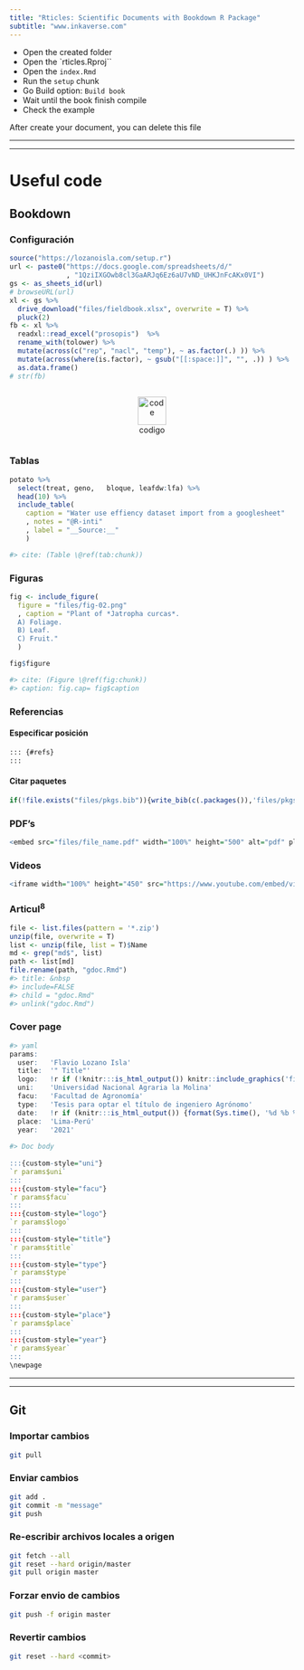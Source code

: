 ---
title: "Rticles: Scientific Documents with Bookdown R Package"
subtitle: "www.inkaverse.com"
---

- Open the created folder
- Open the `rticles.Rproj``
- Open the `index.Rmd`
- Run the `setup` chunk
- Go Build option: `Build book`
- Wait until the book finish compile
- Check the example

After create your document, you can delete this file

***
***

# Useful code

## Bookdown

### Configuración

```{r, eval = F}
source("https://lozanoisla.com/setup.r")
url <- paste0("https://docs.google.com/spreadsheets/d/"
              , "1QziIXGOwb8cl3GaARJq6Ez6aU7vND_UHKJnFcAKx0VI")
gs <- as_sheets_id(url)
# browseURL(url)
xl <- gs %>% 
  drive_download("files/fieldbook.xlsx", overwrite = T) %>%
  pluck(2)
fb <- xl %>% 
  readxl::read_excel("prosopis")  %>% 
  rename_with(tolower) %>% 
  mutate(across(c("rep", "nacl", "temp"), ~ as.factor(.) )) %>% 
  mutate(across(where(is.factor), ~ gsub("[[:space:]]", "", .)) ) %>% 
  as.data.frame()
# str(fb)
```

```{=html}
<div id="icons" style="width: 100%; margin: auto;">
<div style="display: inline-block; width: 100%;">
<p style="text-align: center;"><a rel="noopener" href="https://raw.githubusercontent.com/Flavjack/rticles/master/index.Rmd" target="_blank"><img style="height: 50px;" title="code" src="https://www.flaticon.es/svg/static/icons/svg/2920/2920244.svg" alt="code" /></a> <span style="display: block;">codigo</span></p>
</div>
</div>
```

### Tablas

```{r, eval = F}
potato %>% 
  select(treat, geno,	bloque, leafdw:lfa) %>% 
  head(10) %>% 
  include_table(
    caption = "Water use effiency dataset import from a googlesheet"
    , notes = "@R-inti"
    , label = "__Source:__"
    )

#> cite: (Table \@ref(tab:chunk))
```

### Figuras

```{r, eval = F}
fig <- include_figure(
  figure = "files/fig-02.png"
  , caption = "Plant of *Jatropha curcas*. 
  A) Foliage.
  B) Leaf. 
  C) Fruit."
  )

fig$figure

#> cite: (Figure \@ref(fig:chunk))
#> caption: fig.cap= fig$caption
```

### Referencias

#### Especificar posición

```{html, eval = F}
::: {#refs}
:::
```

#### Citar paquetes

```{r, eval = F}
if(!file.exists("files/pkgs.bib")){write_bib(c(.packages()),'files/pkgs.bib')}
```

### PDF's

```{r, eval = F}
<embed src="files/file_name.pdf" width="100%" height="500" alt="pdf" pluginspage="http://www.adobe.com/products/acrobat/readstep2.html">
```

### Videos

```{r, eval = F}
<iframe width="100%" height="450" src="https://www.youtube.com/embed/video_id" frameborder="0" allow="accelerometer; autoplay; encrypted-media; gyroscope; picture-in-picture" allowfullscreen></iframe>
```

### Articul^8^

```{r, eval=F}
file <- list.files(pattern = '*.zip')
unzip(file, overwrite = T)
list <- unzip(file, list = T)$Name
md <- grep("md$", list) 
path <- list[md]
file.rename(path, "gdoc.Rmd")
#> title: &nbsp
#> include=FALSE
#> child = "gdoc.Rmd"
#> unlink("gdoc.Rmd")
```

### Cover page

```{r, eval=FALSE}
#> yaml 
params:
  user:   'Flavio Lozano Isla'
  title:  '" Title"'
  logo:   !r if (!knitr:::is_html_output()) knitr::include_graphics('files/logo.png')
  uni:    'Universidad Nacional Agraria la Molina'
  facu:   'Facultad de Agronomía'
  type:   'Tesis para optar el título de ingeniero Agrónomo'
  date:   !r if (knitr:::is_html_output()) {format(Sys.time(), '%d %b %Y %X')}
  place:  'Lima-Perú'
  year:   '2021'
  
#> Doc body
  
:::{custom-style="uni"} 
`r params$uni` 
:::
:::{custom-style="facu"} 
`r params$facu` 
:::
:::{custom-style="logo"} 
`r params$logo` 
:::
:::{custom-style="title"} 
`r params$title` 
:::
:::{custom-style="type"} 
`r params$type` 
:::
:::{custom-style="user"} 
`r params$user` 
:::
:::{custom-style="place"} 
`r params$place` 
:::
:::{custom-style="year"} 
`r params$year` 
:::
\newpage  
```

***
***

## Git

### Importar cambios

```{bash, eval = F}
git pull
```

### Enviar cambios

```{bash, eval = F}
git add .
git commit -m "message"
git push 
```

### Re-escribir archivos locales a origen

```{bash, eval = F}
git fetch --all
git reset --hard origin/master
git pull origin master
```

### Forzar envio de cambios

```{bash, eval = F}
git push -f origin master
```

### Revertir cambios

```{bash, eval = F}
git reset --hard <commit>
```
